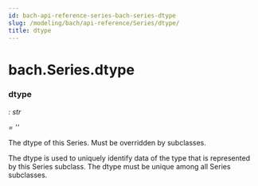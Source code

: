 ```yaml
---
id: bach-api-reference-series-bach-series-dtype
slug: /modeling/bach/api-reference/Series/dtype/
title: dtype
---
```


# bach.Series.dtype

<div className="attribute">

### <span className="name">dtype</span>

<span className="type-annotation"><em>

: str

</em></span> <span className="type-annotation"><em>

 = ''

</em></span> 


<div className="content">

The dtype of this Series. Must be overridden by subclasses.

The dtype is used to uniquely identify data of the type that is
represented by this Series subclass. The dtype must be unique among all Series subclasses.


</div>


</div>
